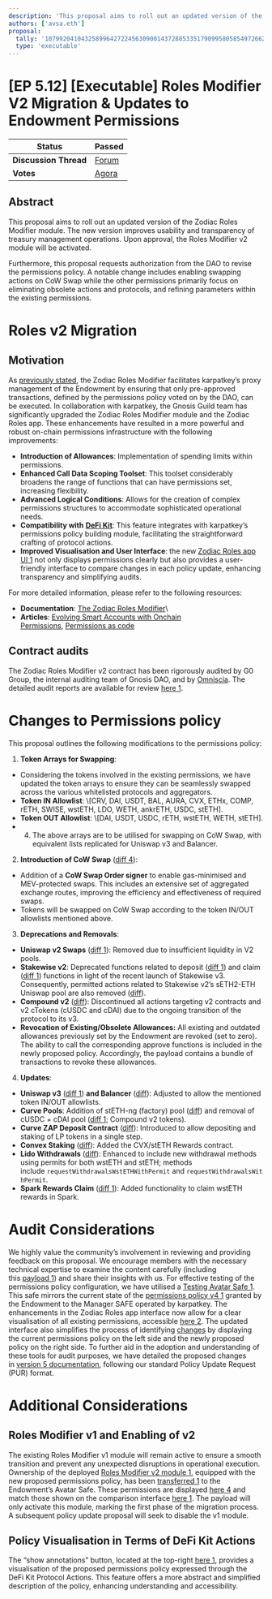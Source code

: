 ```yaml
---
description: 'This proposal aims to roll out an updated version of the Zodiac Roles Modifier module. The new version improves usability and transparency of treasury management operations. Upon approval, the Roles Modifier v2 module will be activated. Furthermore, this proposal requests authorization from the DAO to revise the permissions policy.'
authors: ['avsa.eth']
proposal:
  tally: '107992041043258996427224563090014372885335179099580585497266204203463156791290'
  type: 'executable'
---
```


# [EP 5.12] [Executable] Roles Modifier V2 Migration & Updates to Endowment Permissions

| **Status**            | Passed                                                                                                                     |
| --------------------- | -------------------------------------------------------------------------------------------------------------------------- |
| **Discussion Thread** | [Forum](https://discuss.ens.domains/t/ep-5-12-roles-modifier-v2-migration-updates-to-endowment-permissions/19173)          |
| **Votes**             | [Agora](https://agora.ensdao.org/proposals/107992041043258996427224563090014372885335179099580585497266204203463156791290) |

## Abstract

This proposal aims to roll out an updated version of the Zodiac Roles Modifier module. The new version improves usability and transparency of treasury management operations. Upon approval, the Roles Modifier v2 module will be activated.

Furthermore, this proposal requests authorization from the DAO to revise the permissions policy. A notable change includes enabling swapping actions on CoW Swap while the other permissions primarily focus on eliminating obsolete actions and protocols, and refining parameters within the existing permissions.

# Roles v2 Migration

## Motivation

As [previously stated](https://discuss.ens.domains/t/endowment-initiation/15952#a-list-of-zodiac-roles-modifier-permissions-for-the-manager-role-9), the Zodiac Roles Modifier facilitates karpatkey’s proxy management of the Endowment by ensuring that only pre-approved transactions, defined by the permissions policy voted on by the DAO, can be executed. In collaboration with karpatkey, the Gnosis Guild team has significantly upgraded the Zodiac Roles Modifier module and the Zodiac Roles app. These enhancements have resulted in a more powerful and robust on-chain permissions infrastructure with the following improvements:

- **Introduction of Allowances**: Implementation of spending limits within permissions.
- **Enhanced Call Data Scoping Toolset**: This toolset considerably broadens the range of functions that can have permissions set, increasing flexibility.
- **Advanced Logical Conditions**: Allows for the creation of complex permissions structures to accommodate sophisticated operational needs.
- **Compatibility with** [**DeFi Kit**](https://kit.karpatkey.com/): This feature integrates with karpatkey’s permissions policy building module, facilitating the straightforward crafting of protocol actions.
- **Improved Visualisation and User Interface**: the new [Zodiac Roles app UI 1](https://roles.gnosisguild.org/) not only displays permissions clearly but also provides a user-friendly interface to compare changes in each policy update, enhancing transparency and simplifying audits.

For more detailed information, please refer to the following resources:

- **Documentation**: [The Zodiac Roles Modifier](https://docs.roles.gnosisguild.org/)\
- **Articles**: [Evolving Smart Accounts with Onchain Permissions](https://gnosisguild.mirror.xyz/oQcy_c62huwNkFS0cMIxXwQzrfG0ESQax8EBc_tWwwk), [Permissions as code](https://engineering.gnosisguild.org/posts/permissions-as-code)

## Contract audits

The Zodiac Roles Modifier v2 contract has been rigorously audited by G0 Group, the internal auditing team of Gnosis DAO, and by [Omniscia](https://omniscia.io/). The detailed audit reports are available for review [here 1](https://github.com/gnosisguild/zodiac-modifier-roles/tree/main/packages/evm/docs).

# Changes to Permissions policy

This proposal outlines the following modifications to the permissions policy:

1. **Token Arrays for Swapping**:

- Considering the tokens involved in the existing permissions, we have updated the token arrays to ensure they can be seamlessly swapped across the various whitelisted protocols and aggregators.
- **Token IN Allowlist**: \\[CRV, DAI, USDT, BAL, AURA, CVX, ETHx, COMP, rETH, SWISE, wstETH, LDO, WETH, ankrETH, USDC, stETH].
- **Token OUT Allowlist**: \\[DAI, USDT, USDC, rETH, wstETH, WETH, stETH].
- 4. The above arrays are to be utilised for swapping on CoW Swap, with equivalent lists replicated for Uniswap v3 and Balancer.

2. **Introduction of CoW Swap** ([diff 4](https://roles.gnosisguild.org/eth:0xBd1099dFD3c11b65FB4BB19A350da2f5B61Efb0d/roles/ENS-MANAGER-V1/diff/C0zUV4NtNErufEpbpNc2S55F2oiAGw8aKE2jYwWjLg?annotations=false#right-0x23da9ade38e4477b23770ded512fd37b12381fab)):

- Addition of a **CoW Swap Order signer** to enable gas-minimised and MEV-protected swaps. This includes an extensive set of aggregated exchange routes, improving the efficiency and effectiveness of required swaps.
- Tokens will be swapped on CoW Swap according to the token IN/OUT allowlists mentioned above.

3. **Deprecations and Removals**:

- **Uniswap v2 Swaps** ([diff 1](https://roles.gnosisguild.org/eth:0xBd1099dFD3c11b65FB4BB19A350da2f5B61Efb0d/roles/ENS-MANAGER-V1/diff/C0zUV4NtNErufEpbpNc2S55F2oiAGw8aKE2jYwWjLg?annotations=false#left-0x68b3465833fb72a70ecdf485e0e4c7bd8665fc45-0x472b43f3)): Removed due to insufficient liquidity in V2 pools.
- **Stakewise v2**: Deprecated functions related to deposit ([diff 1](https://roles.gnosisguild.org/eth:0xBd1099dFD3c11b65FB4BB19A350da2f5B61Efb0d/roles/ENS-MANAGER-V1/diff/C0zUV4NtNErufEpbpNc2S55F2oiAGw8aKE2jYwWjLg?annotations=false#left-0xc874b064f465bdd6411d45734b56fac750cda29a)) and claim ([diff 1](https://roles.gnosisguild.org/eth:0xBd1099dFD3c11b65FB4BB19A350da2f5B61Efb0d/roles/ENS-MANAGER-V1/diff/C0zUV4NtNErufEpbpNc2S55F2oiAGw8aKE2jYwWjLg?annotations=false#left-0xa3f21010e8b9a3930996c8849df38f9ca3647c20)) functions in light of the recent launch of Stakewise v3. Consequently, permitted actions related to Stakewise v2’s sETH2-ETH Uniswap pool are also removed ([diff](https://roles.gnosisguild.org/eth:0xBd1099dFD3c11b65FB4BB19A350da2f5B61Efb0d/roles/ENS-MANAGER-V1/diff/C0zUV4NtNErufEpbpNc2S55F2oiAGw8aKE2jYwWjLg?annotations=false#left-0xc36442b4a4522e871399cd717abdd847ab11fe88)).
- **Compound v2** ([diff](https://roles.gnosisguild.org/eth:0xBd1099dFD3c11b65FB4BB19A350da2f5B61Efb0d/roles/ENS-MANAGER-V1/diff/C0zUV4NtNErufEpbpNc2S55F2oiAGw8aKE2jYwWjLg?annotations=false#left-0x39aa39c021dfbae8fac545936693ac917d5e7563)): Discontinued all actions targeting v2 contracts and v2 cTokens (cUSDC and cDAI) due to the ongoing transition of the protocol to its v3.
- **Revocation of Existing/Obsolete Allowances:** All existing and outdated allowances previously set by the Endowment are revoked (set to zero). The ability to call the corresponding approve functions is included in the newly proposed policy. Accordingly, the payload contains a bundle of transactions to revoke these allowances.

4. **Updates**:

- **Uniswap v3** ([diff 1](https://roles.gnosisguild.org/eth:0xBd1099dFD3c11b65FB4BB19A350da2f5B61Efb0d/roles/ENS-MANAGER-V1/diff/C0zUV4NtNErufEpbpNc2S55F2oiAGw8aKE2jYwWjLg?annotations=false#right-0x68b3465833fb72a70ecdf485e0e4c7bd8665fc45-0x04e45aaf)) **and Balancer** ([diff](https://roles.gnosisguild.org/eth:0xBd1099dFD3c11b65FB4BB19A350da2f5B61Efb0d/roles/ENS-MANAGER-V1/diff/C0zUV4NtNErufEpbpNc2S55F2oiAGw8aKE2jYwWjLg?annotations=false#right-0xba12222222228d8ba445958a75a0704d566bf2c8)): Adjusted to allow the mentioned token IN/OUT allowlists.
- **Curve Pools**: Addition of stETH-ng (factory) pool ([diff](https://roles.gnosisguild.org/eth:0xBd1099dFD3c11b65FB4BB19A350da2f5B61Efb0d/roles/ENS-MANAGER-V1/diff/rMNui3Yp9LlBScVLFjY9cWkk4QGYoIVkkYxURs16ys?annotations=false#right-0x21e27a5e5513d6e65c4f830167390997aa84843a)) and removal of cUSDC + cDAI pool ([diff 1](https://roles.gnosisguild.org/eth:0xBd1099dFD3c11b65FB4BB19A350da2f5B61Efb0d/roles/ENS-MANAGER-V1/diff/rMNui3Yp9LlBScVLFjY9cWkk4QGYoIVkkYxURs16ys?annotations=false#left-0xa2b47e3d5c44877cca798226b7b8118f9bfb7a56); Compound v2 tokens).
- **Curve ZAP Deposit Contract** ([diff](https://roles.gnosisguild.org/eth:0xBd1099dFD3c11b65FB4BB19A350da2f5B61Efb0d/roles/ENS-MANAGER-V1/diff/rMNui3Yp9LlBScVLFjY9cWkk4QGYoIVkkYxURs16ys?annotations=false#right-0x56c526b0159a258887e0d79ec3a80dfb940d0cd7)): Introduced to allow depositing and staking of LP tokens in a single step.
- **Convex Staking** ([diff](https://roles.gnosisguild.org/eth:0xBd1099dFD3c11b65FB4BB19A350da2f5B61Efb0d/roles/ENS-MANAGER-V1/diff/C0zUV4NtNErufEpbpNc2S55F2oiAGw8aKE2jYwWjLg?annotations=false#right-0x6b27d7bc63f1999d14ff9ba900069ee516669ee8)): Added the CVX/stETH Rewards contract.
- **Lido Withdrawals** ([diff](https://roles.gnosisguild.org/eth:0xBd1099dFD3c11b65FB4BB19A350da2f5B61Efb0d/roles/ENS-MANAGER-V1/diff/C0zUV4NtNErufEpbpNc2S55F2oiAGw8aKE2jYwWjLg?annotations=false#right-0x889edc2edab5f40e902b864ad4d7ade8e412f9b1)): Enhanced to include new withdrawal methods using permits for both wstETH and stETH; methods include `requestWithdrawalsWstETHWithPermit` and `requestWithdrawalsWithPermit`.
- **Spark Rewards Claim** ([diff 1](https://roles.gnosisguild.org/eth:0xBd1099dFD3c11b65FB4BB19A350da2f5B61Efb0d/roles/ENS-MANAGER-V1/diff/C0zUV4NtNErufEpbpNc2S55F2oiAGw8aKE2jYwWjLg?annotations=false#right-0x4370d3b6c9588e02ce9d22e684387859c7ff5b34)): Added functionality to claim wstETH rewards in Spark.

# Audit Considerations

We highly value the community’s involvement in reviewing and providing feedback on this proposal. We encourage members with the necessary technical expertise to examine the content carefully (including this [payload 1](https://gist.github.com/santinomics/773117b729152f31a121045f4ba26b5b)) and share their insights with us. For effective testing of the permissions policy configuration, we have utilised a [Testing Avatar Safe 1](https://app.safe.global/balances?safe=eth:0xC01318baB7ee1f5ba734172bF7718b5DC6Ec90E1). This safe mirrors the current state of the [permissions policy v4 1](https://docs.google.com/document/d/1Ker_TkBJV0xmQ9Li9HB-vtdlpx1vEeVEQwpIH6WoK0o) granted by the Endowment to the Manager SAFE operated by karpatkey. The enhancements in the Zodiac Roles app interface now allow for a clear visualisation of all existing permissions, accessible [here 2](https://roles.gnosisguild.org/eth:0xbd1099dfd3c11b65fb4bb19a350da2f5b61efb0d/roles/ENS-MANAGER-V1). The updated interface also simplifies the process of identifying [changes](https://roles.gnosisguild.org/eth:0xBd1099dFD3c11b65FB4BB19A350da2f5B61Efb0d/roles/ENS-MANAGER-V1/diff/C0zUV4NtNErufEpbpNc2S55F2oiAGw8aKE2jYwWjLg?annotations=false) by displaying the current permissions policy on the left side and the newly proposed policy on the right side. To further aid in the adoption and understanding of these tools for audit purposes, we have detailed the proposed changes in [version 5 documentation](https://docs.google.com/document/d/1KU4a7s-AxAAAPJxd8vexn7kCl8hsr3-c7VIDfEPHbKc/edit), following our standard Policy Update Request (PUR) format.

# Additional Considerations

## Roles Modifier v1 and Enabling of v2

The existing Roles Modifier v1 module will remain active to ensure a smooth transition and prevent any unexpected disruptions in operational execution. Ownership of the deployed [Roles Modifier v2 module 1](https://etherscan.io/address/0x703806E61847984346d2D7DDd853049627e50A40), equipped with the new proposed permissions policy, has been [transferred 1](https://etherscan.io/tx/0x78c69c7ad0c5f430d97ec5c3bac5cb649d831a756b3d4c5b09b45152427ae8f4) to the Endowment’s Avatar Safe. These permissions are displayed [here 4](https://roles.gnosisguild.org/eth:0x703806e61847984346d2d7ddd853049627e50a40/roles/MANAGER) and match those shown on the comparison interface [here 1](https://roles.gnosisguild.org/eth:0xBd1099dFD3c11b65FB4BB19A350da2f5B61Efb0d/roles/ENS-MANAGER-V1/diff/rMNui3Yp9LlBScVLFjY9cWkk4QGYoIVkkYxURs16ys?annotations=false). The payload will only activate this module, marking the first phase of the migration process. A subsequent policy update proposal will seek to disable the v1 module.

## Policy Visualisation in Terms of DeFi Kit Actions

The “show annotations” button, located at the top-right [here 1](https://roles.gnosisguild.org/eth:0xBd1099dFD3c11b65FB4BB19A350da2f5B61Efb0d/roles/ENS-MANAGER-V1/diff/rMNui3Yp9LlBScVLFjY9cWkk4QGYoIVkkYxURs16ys?annotations=false), provides a visualisation of the proposed permissions policy expressed through the DeFi Kit Protocol Actions. This feature offers a more abstract and simplified description of the policy, enhancing understanding and accessibility.
